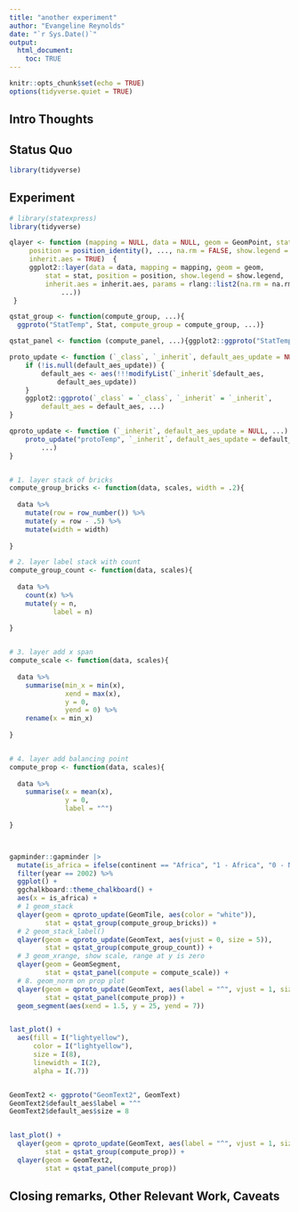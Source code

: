 ```yaml
---
title: "another experiment"
author: "Evangeline Reynolds"
date: "`r Sys.Date()`"
output: 
  html_document:
    toc: TRUE
---
```


```r
knitr::opts_chunk$set(echo = TRUE)
options(tidyverse.quiet = TRUE)
```




## Intro Thoughts


## Status Quo

```r
library(tidyverse)

```

## Experiment

```r
# library(statexpress)
library(tidyverse)

qlayer <- function (mapping = NULL, data = NULL, geom = GeomPoint, stat = StatIdentity, 
     position = position_identity(), ..., na.rm = FALSE, show.legend = NA, 
     inherit.aes = TRUE)  {
     ggplot2::layer(data = data, mapping = mapping, geom = geom, 
         stat = stat, position = position, show.legend = show.legend, 
         inherit.aes = inherit.aes, params = rlang::list2(na.rm = na.rm, 
             ...))
 }

qstat_group <- function(compute_group, ...){
  ggproto("StatTemp", Stat, compute_group = compute_group, ...)}

qstat_panel <- function (compute_panel, ...){ggplot2::ggproto("StatTemp", Stat, compute_panel = compute_panel,  ...)}

proto_update <- function (`_class`, `_inherit`, default_aes_update = NULL, ...) {
    if (!is.null(default_aes_update)) {
        default_aes <- aes(!!!modifyList(`_inherit`$default_aes, 
            default_aes_update))
    }
    ggplot2::ggproto(`_class` = `_class`, `_inherit` = `_inherit`, 
        default_aes = default_aes, ...)
}

qproto_update <- function (`_inherit`, default_aes_update = NULL, ...) {
    proto_update("protoTemp", `_inherit`, default_aes_update = default_aes_update, 
        ...)
}


# 1. layer stack of bricks
compute_group_bricks <- function(data, scales, width = .2){
  
  data %>% 
    mutate(row = row_number()) %>% 
    mutate(y = row - .5) %>% 
    mutate(width = width)
  
}

# 2. layer label stack with count
compute_group_count <- function(data, scales){
  
  data %>% 
    count(x) %>% 
    mutate(y = n,
           label = n)
  
}


# 3. layer add x span
compute_scale <- function(data, scales){
  
  data %>% 
    summarise(min_x = min(x),
              xend = max(x),
              y = 0,
              yend = 0) %>% 
    rename(x = min_x)
  
}


# 4. layer add balancing point 
compute_prop <- function(data, scales){
  
  data %>% 
    summarise(x = mean(x),
              y = 0, 
              label = "^") 
  
}



gapminder::gapminder |> 
  mutate(is_africa = ifelse(continent == "Africa", "1 - Africa", "0 - Not Africa")) %>% 
  filter(year == 2002) %>% 
  ggplot() +
  ggchalkboard::theme_chalkboard() +
  aes(x = is_africa) + 
  # 1 geom_stack
  qlayer(geom = qproto_update(GeomTile, aes(color = "white")), 
         stat = qstat_group(compute_group_bricks)) +
  # 2 geom_stack_label() 
  qlayer(geom = qproto_update(GeomText, aes(vjust = 0, size = 5)), 
         stat = qstat_group(compute_group_count)) +
  # 3 geom_xrange, show scale, range at y is zero
  qlayer(geom = GeomSegment, 
         stat = qstat_panel(compute = compute_scale)) +
  # 8. geom_norm on prop plot
  qlayer(geom = qproto_update(GeomText, aes(label = "^", vjust = 1, size = 8)),
         stat = qstat_panel(compute_prop)) + 
  geom_segment(aes(xend = 1.5, y = 25, yend = 7))


last_plot() + 
  aes(fill = I("lightyellow"), 
      color = I("lightyellow"),
      size = I(8),
      linewidth = I(2),
      alpha = I(.7))


GeomText2 <- ggproto("GeomText2", GeomText)
GeomText2$default_aes$label = "^"
GeomText2$default_aes$size = 8


last_plot() +  
  qlayer(geom = qproto_update(GeomText, aes(label = "^", vjust = 1, size = 8)),
         stat = qstat_group(compute_prop)) + 
  qlayer(geom = GeomText2, 
         stat = qstat_panel(compute_prop))
```



## Closing remarks, Other Relevant Work, Caveats
